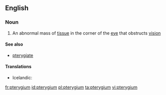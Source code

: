 ==English==

===Noun===
{{wikipedia}}
{{en-noun|pl2=pterygia}}

# {{context|medicine}} An abnormal mass of [[tissue]] in the corner of the [[eye]] that obstructs [[vision]]

====See also====
*[[pterygiate]]

====Translations====
{{trans-top|an abnormal mass of tissue in the corner of the eye}}
* Icelandic: {{t+|is|glæruvængur|m}}
{{trans-mid}}
{{trans-bottom}}

[[fr:pterygium]]
[[id:pterygium]]
[[pl:pterygium]]
[[ta:pterygium]]
[[vi:pterygium]]